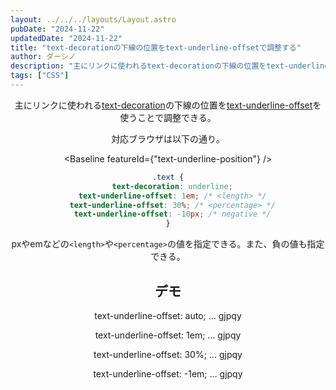 ```yaml
---
layout: ../../../layouts/Layout.astro
pubDate: "2024-11-22"
updatedDate: "2024-11-22"
title: "text-decorationの下線の位置をtext-underline-offsetで調整する"
author: ダーシノ
description: "主にリンクに使われるtext-decorationの下線の位置をtext-underline-offsetを使うことで調整できる。pxやemなどの<length>や<percentage>の値を指定できる。また、負の値も指定できる。"
tags: ["CSS"]
---
```



<Header {...frontmatter} />

主にリンクに使われる[text-decoration](https://developer.mozilla.org/ja/docs/Web/CSS/text-decoration)の下線の位置を[text-underline-offset](https://developer.mozilla.org/ja/docs/Web/CSS/text-underline-offset)を使うことで調整できる。

対応ブラウザは以下の通り。


<Baseline featureId={"text-underline-position"} />


```css
.text {
  text-decoration: underline;
  text-underline-offset: 1em; /* <length> */
  text-underline-offset: 30%; /* <percentage> */
  text-underline-offset: -10px; /* negative */
}
```

pxやemなどの`<length>`や`<percentage>`の値を指定できる。また、負の値も指定できる。

## デモ

<section id="demo">
  <p class="text" style="text-underline-offset: auto;">text-underline-offset: auto; … gjpqy</p>
  <p class="text" style="text-underline-offset: 1em;">text-underline-offset: 1em; … gjpqy</p>
  <p class="text" style="text-underline-offset: 30%;">text-underline-offset: 30%; … gjpqy</p>
  <p class="text" style="text-underline-offset: -5px;">text-underline-offset: -1em; … gjpqy</p>
</section>

<style>{`
.text {
  text-decoration: underline red solid 4px;
  letter-spacing: 0.5em;
}
`}</style>
